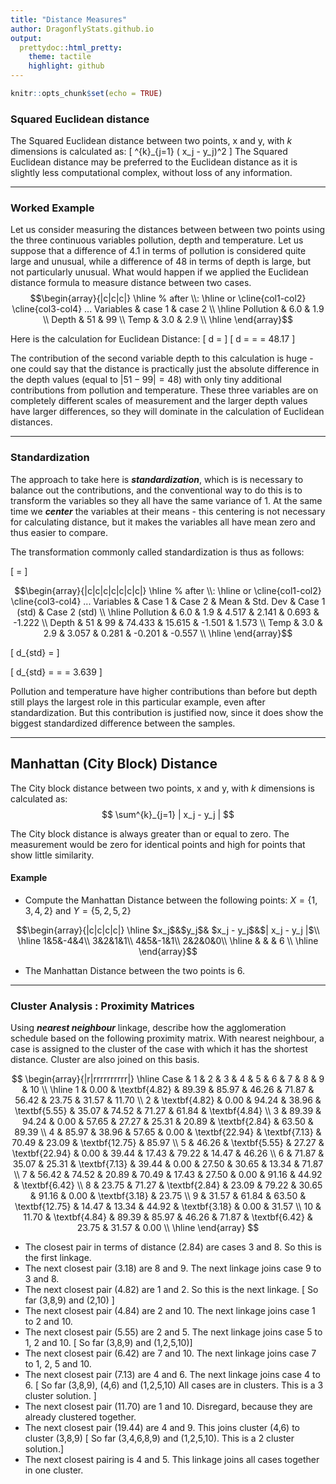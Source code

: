 ```yaml
---
title: "Distance Measures"
author: DragonflyStats.github.io
output:
  prettydoc::html_pretty:
    theme: tactile
    highlight: github
---
```



```r
knitr::opts_chunk$set(echo = TRUE)
```


### Squared Euclidean distance 

The Squared Euclidean distance between two points, x and y, with $k$ dimensions is calculated as:
\[ \sum^{k}_{j=1} ( x_j - y_j)^2  \]
The Squared Euclidean distance may be preferred to the Euclidean distance as it is slightly less computational complex, without loss of any information.

----------------------------------------------------

### Worked Example 

Let us consider measuring the distances between between two points using
the three continuous variables pollution, depth and temperature. Let us suppose that a difference of 4.1 in terms of pollution is considered quite large and unusual, while a difference of 48 in terms of depth is large, but not particularly unusual.
What would happen if we applied the Euclidean distance formula to measure distance between two cases.
$$\begin{array}{|c|c|c|}
  \hline
  % after \\: \hline or \cline{col1-col2} \cline{col3-col4} ...
Variables & case 1 & case 2 \\ \hline 
Pollution & 6.0 & 1.9 \\
Depth & 51 & 99 \\
Temp & 3.0 & 2.9 \\
  \hline
\end{array}$$

Here is the calculation for Euclidean Distance:
\[ d = \sqrt{(6.0 - 1.9)^2 + (51 - 99)^2 + (3.0 - 2.9)^2}   \]
 \[ d = \sqrt{16.81 + 2304 + 0.01} = \sqrt{2320.82} = 48.17 \]

The contribution of the second variable depth to this calculation is huge - one could say that the distance is practically just the absolute difference in the depth values (equal to
$|51-99| = 48$) with only tiny additional contributions from pollution and temperature. These three variables are on
completely different scales of measurement and the larger depth values have larger differences, so they will dominate in the calculation of Euclidean distances.

--------------------------------------------------------------------

### Standardization

The approach to take here is ***standardization***, which is is necessary to balance out the contributions, and the
conventional way to do this is to transform the variables so they all have the same variance
of 1. At the same time we ***center*** the variables at their means - this centering is not
necessary for calculating distance, but it makes the variables all have mean zero and thus
easier to compare. 

The transformation commonly called standardization is thus as follows:

\[\mbox{standardized value} = \frac{\mbox{observed value - mean}}{ \mbox{standard deviation}}\]

$$\begin{array}{|c|c|c|c|c|c|c|}
  \hline
  % after \\: \hline or \cline{col1-col2} \cline{col3-col4} ...
Variables & Case 1 & Case 2 & Mean & Std. Dev & Case 1 (std) & Case 2 (std) \\ \hline
Pollution & 6.0 & 1.9 & 4.517	&	2.141	&	0.693	&	-1.222	\\
Depth & 51 & 99 & 74.433	&	15.615	&	-1.501	&	1.573	\\
Temp & 3.0 & 2.9 & 3.057	&	0.281	&	-0.201	&	-0.557	\\
  \hline
\end{array}$$


\[ d_{std} =  \sqrt{(0.693 - (- 1.222))^2 + (-1.501-1.573)^2 + (-0.201-(-0.557))^2} \]

\[ d_{std} = \sqrt{3.667 + 9.449 + 0.127} = \sqrt{13.243} = 3.639 \]

Pollution and temperature have higher contributions than before but depth still plays the
largest role in this particular example, even after standardization. But this contribution is
justified now, since it does show the biggest standardized difference between the samples. 




-------------------------------------------------------------------

## Manhattan (City Block) Distance

The City block distance between two points, x and y, with $k$ dimensions is calculated as:
$$ \sum^{k}_{j=1} | x_j - y_j |  $$

The City block distance is always greater than or equal to zero. The measurement would be zero for identical points and high for points that show little similarity.

#### Example

* Compute the Manhattan Distance between the following points: $X = \{1,3,4,2\}$ and $Y = \{5,2,5,2\}$


$$\begin{array}{|c|c|c|c|}
  \hline
$x_j$&$y_j$&   $x_j - y_j$&$| x_j - y_j |$\\ \hline
1&5&-4&4\\
3&2&1&1\\
4&5&-1&1\\
2&2&0&0\\ \hline
& & & 6 \\
  \hline
\end{array}$$

* The Manhattan Distance between the two points is 6.

--------------------------------------------------------------------------------

### Cluster Analysis : Proximity Matrices

Using ***nearest neighbour*** linkage, describe how the agglomeration schedule based on the following 
proximity matrix. With nearest neighbour, a case is assigned to the cluster of the case with which it has the shortest distance. Cluster are also joined on this basis.


$$ \begin{array}{|r|rrrrrrrrrr|}
\hline
Case & 1 & 2 & 3 & 4 & 5 & 6 & 7 & 8 & 9 & 10 \\
\hline
1 & 0.00 & \textbf{4.82} & 89.39 & 85.97 & 46.26 & 71.87 & 56.42 & 23.75 & 31.57 & 11.70 \\
2 & \textbf{4.82} & 0.00 & 94.24 & 38.96 & \textbf{5.55} & 35.07 & 74.52 & 71.27 & 61.84 & \textbf{4.84} \\
3 & 89.39 & 94.24 & 0.00 & 57.65 & 27.27 & 25.31 & 20.89 & \textbf{2.84} & 63.50 & 89.39 \\
4 & 85.97 & 38.96 & 57.65 & 0.00 & \textbf{22.94} & \textbf{7.13} & 70.49 & 23.09 & \textbf{12.75} & 85.97 \\
5 & 46.26 & \textbf{5.55} & 27.27 & \textbf{22.94} & 0.00 & 39.44 & 17.43 & 79.22 & 14.47 & 46.26 \\
6 & 71.87 & 35.07 & 25.31 & \textbf{7.13} & 39.44 & 0.00 & 27.50 & 30.65 & 13.34 & 71.87 \\
7 & 56.42 & 74.52 & 20.89 & 70.49 & 17.43 & 27.50 & 0.00 & 91.16 & 44.92 & \textbf{6.42} \\
8 & 23.75 & 71.27 & \textbf{2.84} & 23.09 & 79.22 & 30.65 & 91.16 & 0.00 & \textbf{3.18} & 23.75 \\
9 & 31.57 & 61.84 & 63.50 & \textbf{12.75} & 14.47 & 13.34 & 44.92 & \textbf{3.18} & 0.00 & 31.57 \\
10 & 11.70 & \textbf{4.84} & 89.39 & 85.97 & 46.26 & 71.87 & \textbf{6.42} & 23.75 & 31.57 & 0.00 \\
\hline
\end{array} $$



*  The closest pair in terms of distance (2.84) are cases 3 and 8. So this is the first linkage.
*  The next closest pair (3.18) are 8 and 9. The next linkage joins case 9 to 3 and 8.
*  The next closest pair (4.82) are 1 and 2. So this is the next linkage. [ So far (3,8,9) and (2,10) ] 
*  The next closest pair (4.84) are 2 and 10. The next linkage joins case 1 to 2 and 10.
*  The next closest pair (5.55) are 2 and 5. The next linkage joins case 5 to 1, 2 and 10. [ So far (3,8,9) and (1,2,5,10)]
*  The next closest pair (6.42) are 7 and 10. The next linkage joins case 7 to 1, 2, 5 and 10.
*  The next closest pair (7.13) are 4 and 6. The next linkage joins case 4 to 6. [ So far (3,8,9), (4,6) and (1,2,5,10) All cases are in clusters. This is a 3 cluster solution. ]
*  The next closest pair (11.70) are 1 and 10. Disregard, because they are already clustered together.
*  The next closest pair (19.44) are 4 and 9. This joins cluster (4,6) to cluster (3,8,9) [ So far (3,4,6,8,9) and (1,2,5,10). This is a 2 cluster solution.]
*  The next closest pairing is 4 and 5. This linkage joins all cases together in one cluster.



